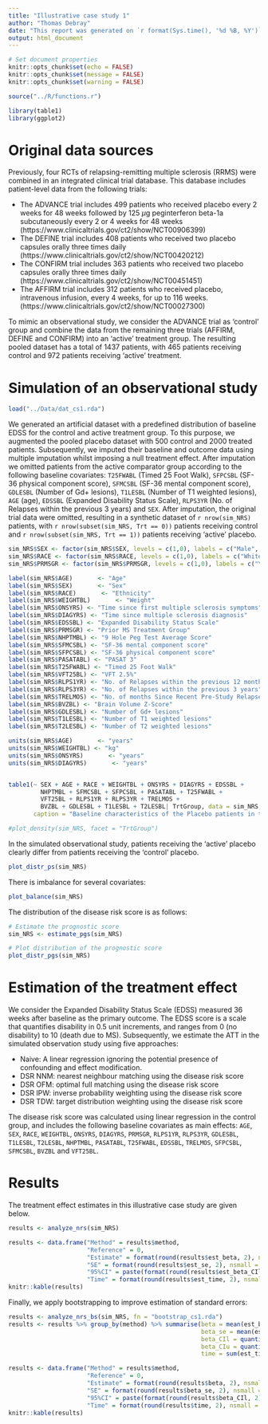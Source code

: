 ```yaml
---
title: "Illustrative case study 1"
author: "Thomas Debray"
date: "This report was generated on `r format(Sys.time(), '%d %B, %Y')`"
output: html_document
---
```


```r
# Set document properties
knitr::opts_chunk$set(echo = FALSE)
knitr::opts_chunk$set(message = FALSE)
knitr::opts_chunk$set(warning = FALSE)

source("../R/functions.r")

library(table1)
library(ggplot2)
```

# Original data sources
Previously, four RCTs of relapsing-remitting multiple sclerosis (RRMS) were combined in an integrated clinical trial database. This database includes patient-level data from the following trials:

* The ADVANCE trial includes 499 patients who received placebo every 2 weeks for 48 weeks followed by 125 $\mu$g peginterferon beta-1a subcutaneously every 2 or 4 weeks for 48 weeks (https://www.clinicaltrials.gov/ct2/show/NCT00906399) 
* The DEFINE trial includes 408  patients who received two placebo capsules orally three times daily (https://www.clinicaltrials.gov/ct2/show/NCT00420212)
* The CONFIRM trial includes 363  patients who received two placebo capsules orally three times daily (https://www.clinicaltrials.gov/ct2/show/NCT00451451) 
* The AFFIRM trial includes  312  patients who received placebo, intravenous infusion, every 4 weeks, for up to 116 weeks.  (https://www.clinicaltrials.gov/ct2/show/NCT00027300)

To mimic an observational study, we consider the ADVANCE trial as ‘control’ group and combine the data from the remaining three trials (AFFIRM, DEFINE and CONFIRM) into an ‘active’ treatment group. The resulting pooled dataset has a total of 1437 patients, with 465 patients receiving control and 972 patients receiving ‘active’ treatment.

# Simulation of an observational study
```r
load("../Data/dat_cs1.rda")  
```

We generated an artificial dataset with a predefined distribution of baseline EDSS for the control and active treatment group. To this purpose, we augmented the pooled placebo dataset with 500 control and 2000 treated patients. Subsequently, we imputed their baseline and outcome data using multiple imputation whilst imposing a null treatment effect.  After imputation we omitted patients from the active comparator group according to the following baseline covariates: `T25FWABL` (Timed 25 Foot Walk), `SFPCSBL` (SF-36 physical component score), `SFMCSBL` (SF-36 mental component score), `GDLESBL` (Number of Gd+ lesions), `T1LESBL` (Number of T1 weighted lesions), `AGE` (age), `EDSSBL` (Expanded Disability Status Scale), `RLPS3YR` (No. of Relapses within the previous 3 years) and `SEX`. After imputation, the original trial data were omitted, resulting in a synthetic dataset of `r nrow(sim_NRS)` patients, with `r nrow(subset(sim_NRS, Trt == 0))` patients receiving control and `r nrow(subset(sim_NRS, Trt == 1))` patients receiving 'active' placebo. 

```r
sim_NRS$SEX <- factor(sim_NRS$SEX, levels = c(1,0), labels = c("Male", "Female"))
sim_NRS$RACE <- factor(sim_NRS$RACE, levels = c(1,0), labels = c("White", "Non-white"))
sim_NRS$PRMSGR <- factor(sim_NRS$PRMSGR, levels = c(1,0), labels = c("Yes", "No"))

label(sim_NRS$AGE)       <- "Age"
label(sim_NRS$SEX)       <- "Sex"
label(sim_NRS$RACE)       <- "Ethnicity"
label(sim_NRS$WEIGHTBL)       <- "Weight"
label(sim_NRS$ONSYRS) <- "Time since first multiple sclerosis symptoms"
label(sim_NRS$DIAGYRS) <- "Time since multiple sclerosis diagnosis"
label(sim_NRS$EDSSBL) <- "Expanded Disability Status Scale"
label(sim_NRS$PRMSGR) <- "Prior MS Treatment Group"
label(sim_NRS$NHPTMBL) <- "9 Hole Peg Test Average Score"
label(sim_NRS$SFMCSBL) <- "SF-36 mental component score"
label(sim_NRS$SFPCSBL) <- "SF-36 physical component score"
label(sim_NRS$PASATABL) <- "PASAT 3"
label(sim_NRS$T25FWABL) <- "Timed 25 Foot Walk"
label(sim_NRS$VFT25BL) <- "VFT 2.5%"
label(sim_NRS$RLPS1YR) <- "No. of Relapses within the previous 12 months"
label(sim_NRS$RLPS3YR) <- "No. of Relapses within the previous 3 years"
label(sim_NRS$TRELMOS) <- "No. of months Since Recent Pre-Study Relapse"
label(sim_NRS$BVZBL) <- "Brain Volume Z-Score"
label(sim_NRS$GDLESBL) <- "Number of Gd+ lesions"
label(sim_NRS$T1LESBL) <- "Number of T1 weighted lesions"
label(sim_NRS$T2LESBL) <- "Number of T2 weighted lesions"

units(sim_NRS$AGE)       <- "years"
units(sim_NRS$WEIGHTBL) <- "kg"
units(sim_NRS$ONSYRS)       <- "years"
units(sim_NRS$DIAGYRS)       <- "years"


table1(~ SEX + AGE + RACE + WEIGHTBL + ONSYRS + DIAGYRS + EDSSBL + 
         NHPTMBL + SFMCSBL + SFPCSBL + PASATABL + T25FWABL + 
         VFT25BL + RLPS1YR + RLPS3YR + TRELMOS + 
         BVZBL + GDLESBL + T1LESBL + T2LESBL| TrtGroup, data = sim_NRS,
       caption = "Baseline characteristics of the Placebo patients in the simulated observational study.")
```

```r
#plot_density(sim_NRS, facet = "TrtGroup")
```

In the simulated observational study, patients receiving the 'active' placebo clearly differ from patients receiving the 'control' placebo.

```r
plot_distr_ps(sim_NRS)
```

There is imbalance for several covariates:

```r
plot_balance(sim_NRS)
```

The distribution of the disease risk score is as follows:

```r
# Estimate the prognostic score
sim_NRS <- estimate_pgs(sim_NRS)

# Plot distribution of the prognostic score
plot_distr_pgs(sim_NRS)
```

# Estimation of the treatment effect

We consider the Expanded Disability Status Scale (EDSS) measured 36 weeks after baseline as the primary outcome. The EDSS score is a scale that quantifies disability in 0.5 unit increments, and ranges from 0 (no disability) to 10 (death due to MS). Subsequently, we estimate the ATT in the simulated observation study using five approaches:

* Naive: A linear regression ignoring the potential presence of confounding and effect modification.
* DSR NNM: nearest neighbour matching using the disease risk score
* DSR OFM: optimal full matching using the disease risk score
* DSR IPW: inverse probability weighting using the disease risk score
* DSR TDW: target distribution weighting using the disease risk score

The disease risk score was calculated using linear regression in the control group, and includes the following baseline covariates as main effects:  `AGE`, `SEX`, `RACE`, `WEIGHTBL`, `ONSYRS`, `DIAGYRS`, `PRMSGR`, `RLPS1YR`, `RLPS3YR`, `GDLESBL`, `T1LESBL`, `T2LESBL`, `NHPTMBL`, `PASATABL`, `T25FWABL`, `EDSSBL`, `TRELMOS`, `SFPCSBL`, `SFMCSBL`, `BVZBL` and `VFT25BL`. 

# Results
The treatment effect estimates in this illustrative case study are given below. 

```r
results <- analyze_nrs(sim_NRS)

results <- data.frame("Method" = results$method,
                      "Reference" = 0,
                      "Estimate" = format(round(results$est_beta, 2), nsmall = 2),
                      "SE" = format(round(results$est_se, 2), nsmall = 2),
                      "95%CI" = paste(format(round(results$est_beta_CIl, 2), nsmall = 2), "; ", format(round(results$est_beta_CIu, 2), nsmall = 2)),
                      "Time" = format(round(results$est_time, 2), nsmall = 2))
knitr::kable(results)
```

Finally, we apply bootstrapping to improve estimation of standard errors:

```r
results <- analyze_nrs_bs(sim_NRS, fn = "bootstrap_cs1.rda")
results <- results %>% group_by(method) %>% summarise(beta = mean(est_beta), 
                                                      beta_se = mean(est_se),
                                                      beta_CIl = quantile(est_beta, 0.025),
                                                      beta_CIu = quantile(est_beta, 0.975),
                                                      time = sum(est_time))

results <- data.frame("Method" = results$method,
                      "Reference" = 0,
                      "Estimate" = format(round(results$beta, 2), nsmall = 2),
                      "SE" = format(round(results$beta_se, 2), nsmall = 2),
                      "95%CI" = paste(format(round(results$beta_CIl, 2), nsmall = 2), "; ", format(round(results$beta_CIu, 2), nsmall = 2)),
                      "Time" = format(round(results$time, 2), nsmall = 2))
knitr::kable(results)
```